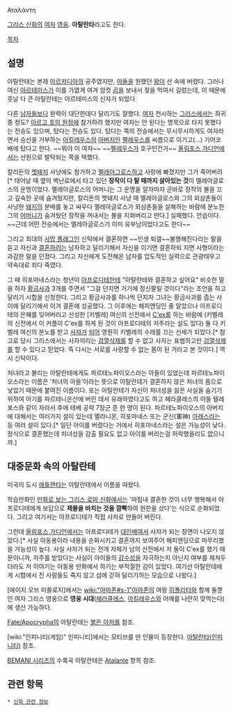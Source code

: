 Αταλάντη

[[그리스 신화]]의 [[여자]] [[영웅]]. '''아탈란타'''라고도 한다.

[[목차]]
== 설명 ==
아탈란테는 본래 [[아르카디아]]의 공주였지만, [[아들]]을 원했던 [[왕]]이 산 속에 버렸다. 그러나 여신 [[아르테미스]]가 이를 가엾게 여겨 암컷 [[곰]]을 보내서 젖을 먹여서 길렀는데, 이 때문에 훗날 다 큰 아탈란테는 아르테미스의 신자가 되었다.

다른 [[남자]]들보다 완력이 대단한데다 달리기도 잘했다. [[여자]] 천시하는 [[그리스]]에서는 희귀종 정도? [[아르고 호의 원정]]에 참가하려 했지만 여자는 안 된다는 명목으로 타지 못했다는 전승도 있으며, 탔다는 전승도 있다. 탔다는 쪽의 전승에서는 무시무시하게도 여자라면서 승선을 거부하는 [[아킬레우스]]의 [[아버지]]인 [[펠레우스]]를 씨름으로 이기고(…) 기어코 배에 탔다고 한다. ~~뭐야 이 여자~~ ~~[[펠레우스]]가 호구인건가~~ [[올림포스 가디언]]에서는 선원으로 발탁되는 쪽을 택했다. 

칼리돈의 [[멧돼지]] 사냥에도 참가하고 [[멜레아그로스]]하고 사랑에 빠졌지만 그가 죽어버려[* 태어날 때 옆의 벽난로에서 타고 있던 '''장작이 다 탈 때까지 살아있는 것'''이 멜레아글로스의 운명이었다. 멜레아글로스의 어머니는 그 운명을 알자마자 곧바로 장작의 불을 끄고 깊숙한 곳에 숨겨뒀지만, 칼리돈의 멧돼지 사냥 때 멜레아글로스와 그의 외삼촌들이 사냥한 [[돼지]]의 분배를 놓고 싸우다 멜레아글로스가 외삼촌들을 살해하는 바람에 분노한 그의 [[어머니]]가 숨겨뒀던 장작을 꺼내서는 불을 지펴버리고 만다.] 실패했다. 안습이다. ~~근데 어떤 전승에서는 멜레아글로스가 이미 유부남이었다고도 한다~~

그리고 최대의 [[사망 플래그]]인 신탁에서 결혼하면 ~~인생 퇴갤~~불행해진다라는 말을 듣고 자신과 [[결혼]]하려는 남자하고 달리기해서 자신을 이기면 결혼하되 지면 사형이라는 과감한 말을 던졌다. 그리고 자신에게 도전해온 남자를 압도적인 실력으로 관광태우고 약속대로 죄다 죽였다.

그 때 히포마네스라는 청년이 [[아프로디테]]한테 "아탈란테와 결혼하고 싶어요" 비슷한 말을 하자 [[황금사과]] 3개를 주면서 "그걸 던지면 거기에 정신팔릴 것이다"라는 조언을 하고 달리기 시합을 신청한다. 그리고 황금사과를 하나씩 던지자 그녀는 황금사과를 줍는 사이에 달리기에서 이겨 결혼에 성공했다. 그 이후에는 해피엔딩인 줄 알았으나 아프로디테의 은혜를 잊어버리고 신성한 [키벨레] 여신의 신전에서 [[C'ex]]를 하는 바람에 (키벨레의 신전에서 이 커플이 C'ex를 하게 된 것이 아프로디테의 저주라는 설도 있다) 둘 다 키벨레 여신의 분노를 받고 [[사자]]가 [[인간임을 포기했다|되어]] 영원히 키벨레의 수레를 끄는 신세가 되었다.[* 참고로 당시 그리스에서는 사자끼리는 [[검열삭제]]를 할 수 없고 사자는 표범하고만 [[검열삭제]]를 할 수 있다고 믿었다. 즉 다시는 서로를 사랑할 수 없는 몸이 된 거라고 본 것이다.] 역시 신탁이다.

처녀라고 불리는 아탈란테에게도 파르테노파이오스라는 아들이 있었는데 파르테노파이오스라는 이름은 ‘처녀의 아들’이라는 뜻으로 아탈란테가 결혼하지 않은 처녀의 몸으로 낳았기 때문에 붙여진 이름이다. 또는 아탈란테가 자신이 처녀성을 잃은 사실을 숨기기 위하여 아기를 파르테니온산에 버린 데서 유래하였다고도 하고 헤라클레스의 아들 텔레포스와 같이 자라서 후에 테베 공략 7장군 준 한 명이 된다. 파르테노파이오스의 아버지에 대해서는 여러가지 설이 있는데 멜라니온, 히포마네스 또는 군신(軍神) [[아레스]]라는 등 여러 설이 있다.[* 일단 아이를 버렸다는 거에서 히포마네스라는 설은 가능성이 낮다. 정식으로 결혼했는데 처녀성을 감출 필요도 없고 아이를 버리는걸 허락했을리도 없으니까.]

== 대중문화 속의 아탈란테 ==
미국의 도시 [[애틀랜타]]는 아탈란테에서 이름을 따왔다.

학습만화인 [[만화로 보는 그리스 로마 신화]]에서는 '마침내 결혼한 것이 너무 행복해서 아프로디테에게 보답으로 '''제물을 바치는 것을 깜빡'''하여 원한을 샀다'는 식으로 순화되었다. 그리고 여기서는 아프로디테가 직접 사자로 만들어 버린다.

그런데 [[올림포스 가디언]]에서는 아프로디테가 [[대인배]]여서 사자가 되는 장면이 나오지 않았다.[* 사실 아동용이라 내용을 순화시키고 결혼까지 보여주어 해피엔딩으로 마무리했을 가능성이 높다. 사실 사자가 되는 전개 자체가 남의 신전에서 저 둘이 C'ex를 했기 때문이니까, 저주를 받았다는 사실이 아이들의 [[감수성]]을 자극하는지 아닌지 여부를 제쳐두더라도 저 이야기는 아동용 만화에서 하기는 부적절한 감이 있었다. 여기선 아탈란테에게 시합에서 진 사람들도 죽지 않고 섬에 갇혀 달리기하는 모습으로 나왔다.] 

[에이지 오브 미쏠로지]에서는 [[wiki:"아마존#s-1"아마존]]의 여왕 [[히폴리타]]와 함께 둘뿐인 여자 그리스 영웅으로 '''영웅 시대'''([[헤라클레스]], [[아킬레우스]]와 어깨를 나란히 맞먹는다)에 생산 가능하다.

[[Fate/Apocrypha]]의 아탈란테는 [[붉은 아처]]를 참조.

[wiki:"인피니티(게임)" 인피니티]에서는 모티브를 딴 인물이 등장한다. [[아탈란타(인피니티)]] 참조.

[[BEMANI 시리즈]]의 수록곡 아탈란테은 [[Atalante]] 항목 참조.

== 관련 항목 ==
 * [[신화 관련 정보]]
